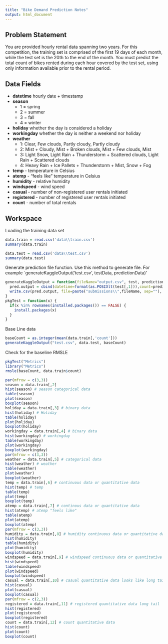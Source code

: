 ```yaml
---
title: "Bike Demand Prediction Notes"
output: html_document
---
```

Problem Statement
-----------------
You are provided hourly rental data spanning two years. For this competition, the training set is comprised of the first 19 days of each month, while the test set is the 20th to the end of the month. You must predict the total count of bikes rented during each hour covered by the test set, using only information available prior to the rental period.

Data Fields
-----------
+ **datetime**
    hourly date + timestamp  
+ **season**
    * 1 = spring 
    * 2 = summer 
    * 3 = fall
    * 4 = winter 
+ **holiday** 
  whether the day is considered a holiday
+ **workingday** whether the day is neither a weekend nor holiday
+ **weather**  
    * 1: Clear, Few clouds, Partly cloudy, Partly cloudy
    * 2: Mist + Cloudy, Mist + Broken clouds, Mist + Few clouds, Mist
    * 3: Light Snow, Light Rain + Thunderstorm + Scattered clouds, Light Rain + Scattered clouds
    * 4: Heavy Rain + Ice Pallets + Thunderstorm + Mist, Snow + Fog 
+ **temp** - temperature in Celsius
+ **atemp** - "feels like" temperature in Celsius
+ **humidity** - relative humidity
+ **windspeed** - wind speed
+ **casual** - number of non-registered user rentals initiated
+ **registered** - number of registered user rentals initiated
+ **count** - number of total rentals

Workspace 
----------

Loading the training data set
```r
data.train = read.csv('data\\train.csv')
summary(data.train)

data.test = read.csv('data\\test.csv')
summary(data.test)
```

Generate prediction file function. Use this method to generate file.
For example `generateKaggleOutput('test.csv', testData, predictionData)'
```r
generateKaggleOutput = function(fileName="output.csv", test, prediction){
  pred.output = cbind(datetime=format(as.POSIXlt(test[,1])),count=prediction)
  write.csv(pred.output, file=paste("submissions\\",fileName, sep=""), row.names=FALSE)
}
pkgTest = function(x) {
  if(x %in% rownames(installed.packages()) == FALSE) {
    install.packages(x)
  }
}
```


Base Line data
```r
baseCount = as.integer(mean(data.train[,'count']))
generateKaggleOutput("test.csv", data.test, baseCount)

```

Check for the baseline RMSLE
```r
pkgTest("Metrics")
library("Metrics")
rmsle(baseCount, data.train$count)
```



```r
par(mfrow = c(3,3))
season = data.train[,2]
hist(season) # season categorical data
table(season)
plot(season)
boxplot(season)
holiday = data.train[,3] # binary data
hist(holiday) # Holiday
table(holiday)
plot(holiday)
boxplot(holiday)
workingday = data.train[,4] # binary data
hist(workingday) # workingday 
table(workingday)
plot(workingday)
boxplot(workingday)
par(mfrow = c(3,3))
weather = data.train[,5] # categorical data
hist(weather) # weather
table(weather)
plot(weather)
boxplot(weather)
temp = data.train[,6] # continuous data or quantitative data
hist(temp) # temp
table(temp)
plot(temp)
boxplot(temp)
atemp = data.train[,7] # continous data or quantitative data
hist(atemp) # atemp "feels like"
table(atemp)
plot(atemp)
boxplot(atemp)
par(mfrow = c(3,3))
humidity = data.train[,8] # humidity continuous data or quantitative data
hist(humidity)
table(humidity)
plot(humidity)
boxplot(humidity)
windspeed = data.train[,9] # windspeed continuous data or quantitative data
hist(windspeed)
table(windspeed)
plot(windspeed)
boxplot(windspeed)
casual = data.train[,10] # casual quantitative data looks like long tail
hist(casual)
plot(casual)
boxplot(casual)
par(mfrow = c(2,3))
registered = data.train[,11] # registered quantitative data long tail
hist(registered)
plot(registered)
boxplot(registered)
count = data.train[,12] # count quantitative data 
hist(count)
plot(count)
boxplot(count)
```



